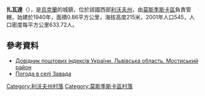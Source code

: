 {{coord|49|47|39|N|23|9|50|E|scale:100000|display=title}}

'''扎瓦達'''（{{lang-uk|Завада}}），是[[烏克蘭|烏克蘭]]的城鎮，位於該國西部[[利沃夫州|利沃夫州]]，由[[莫斯季斯卡區|莫斯季斯卡區]]負責管轄，始建於1940年，面積0.86平方公里，海拔高度215米，2001年人口545，人口密度每平方公里633.72人。

==參考資料==
*[http://www.uaidx.com/13/294/index Довідник поштових індексів України. Львівська область. Мостиський район] {{Wayback|url=http://www.uaidx.com/13/294/index |date=20161018190804 }}
* [http://weather.in.ua/ua/l'vovskaja/8067 Погода в селі Завада] {{Wayback|url=http://weather.in.ua/ua/l'vovskaja/8067 |date=20111221145645 }}

[[Category:利沃夫州村落|Category:利沃夫州村落]]
[[Category:莫斯季斯卡區村落|Category:莫斯季斯卡區村落]]


{{Lviv-geo-stub}}